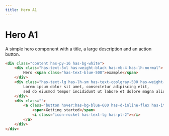 ```yaml
---
title: Hero A1
---
```


# Hero A1

A simple hero component with a title, a large description and an action button.

```html live=true
<div class="content has-py-16 has-bg-white">
    <div class="has-text-5xl has-weight-black has-mb-4 has-lh-normal">
        Hero <span class="has-text-blue-500">example</span>
    </div>
    <div class="has-text-lg has-lh-sm has-text-coolgray-500 has-weight-medium has-mb-4">
        Lorem ipsum dolor sit amet, consectetur adipiscing elit, 
        sed do eiusmod tempor incididunt ut labore et dolore magna aliqua. 
    </div>
    <div class="">
        <a class="button hover:has-bg-blue-600 has-d-inline-flex has-items-center">
            <span>Getting started</span>
            <i class="icon-rocket has-text-lg has-pl-2"></i>
        </a>
    </div>
</div>
```
